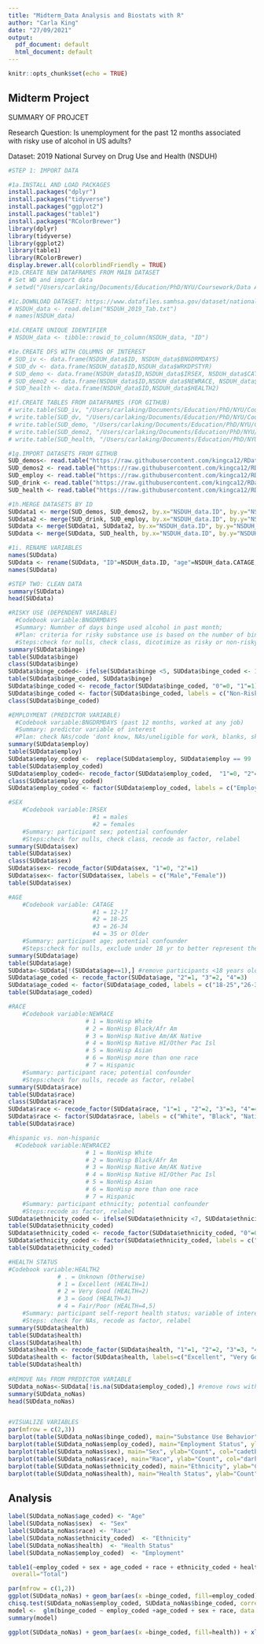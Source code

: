 ```yaml
---
title: "Midterm_Data Analysis and Biostats with R"
author: "Carla King"
date: "27/09/2021"
output:
  pdf_document: default
  html_document: default
---
```


```r
knitr::opts_chunk$set(echo = TRUE)
```

## Midterm Project

SUMMARY OF PROJCET

Research Question: Is unemployment for the past 12 months associated with risky use of alcohol in US adults?

Dataset: 2019 National Survey on Drug Use and Health (NSDUH)


```r
#STEP 1: IMPORT DATA

#1a.INSTALL AND LOAD PACKAGES
install.packages("dplyr")
install.packages("tidyverse")
install.packages("ggplot2")
install.packages("table1")
install.packages("RColorBrewer")
library(dplyr)
library(tidyverse)
library(ggplot2)
library(table1)
library(RColorBrewer)
display.brewer.all(colorblindFriendly = TRUE)
#1b.CREATE NEW DATAFRAMES FROM MAIN DATASET
# Set WD and import data
# setwd("/Users/carlaking/Documents/Education/PhD/NYU/Coursework/Data Analysis and Biostats w R/Midterm")

#1c.DOWNLOAD DATASET: https://www.datafiles.samhsa.gov/dataset/national-survey-drug-use-and-health-2019-nsduh-2019-ds0001
# NSDUH_data <- read.delim("NSDUH_2019_Tab.txt")
# names(NSDUH_data)

#1d.CREATE UNIQUE IDENTIFIER
# NSDUH_data <- tibble::rowid_to_column(NSDUH_data, "ID") 

#1e.CREATE DFS WITH COLUMNS OF INTEREST
# SUD_iv <- data.frame(NSDUH_data$ID, NSDUH_data$BNGDRMDAYS)
# SUD_dv <- data.frame(NSDUH_data$ID,NSDUH_data$WRKDPSTYR)
# SUD_demo <- data.frame(NSDUH_data$ID,NSDUH_data$IRSEX, NSDUH_data$CATAGE)
# SUD_demo2 <- data.frame(NSDUH_data$ID,NSDUH_data$NEWRACE, NSDUH_data$NEWRACE2)
# SUD_health <- data.frame(NSDUH_data$ID,NSDUH_data$HEALTH2)

#1f.CREATE TABLES FROM DATAFRAMES (FOR GITHUB)
# write.table(SUD_iv, "/Users/carlaking/Documents/Education/PhD/NYU/Coursework/Data Analysis and Biostats w R/Midterm/SUD_iv.txt")
# write.table(SUD_dv, "/Users/carlaking/Documents/Education/PhD/NYU/Coursework/Data Analysis and Biostats w R/Midterm/SUD_dv.txt")
# write.table(SUD_demo, "/Users/carlaking/Documents/Education/PhD/NYU/Coursework/Data Analysis and Biostats w R/Midterm/SUD_demo.txt")
# write.table(SUD_demo2, "/Users/carlaking/Documents/Education/PhD/NYU/Coursework/Data Analysis and Biostats w R/Midterm/SUD_demo2.txt")
# write.table(SUD_health, "/Users/carlaking/Documents/Education/PhD/NYU/Coursework/Data Analysis and Biostats w R/Midterm/SUD_health.txt")

#1g.IMPORT DATASETS FROM GITHUB
SUD_demos<- read.table("https://raw.githubusercontent.com/kingca12/RDataAnalysis_Midterm/main/SUD_demo.txt",header=T, sep =" ", dec =".", quote ="\"")
SUD_demos2 <- read.table("https://raw.githubusercontent.com/kingca12/RDataAnalysis_Midterm/main/SUD_demo2.txt", header=T, sep =" ", dec =".", quote ="\"")
SUD_employ <- read.table("https://raw.githubusercontent.com/kingca12/RDataAnalysis_Midterm/main/SUD_dv.txt", header=T, sep =" ", dec =".", quote ="\"")
SUD_drink <- read.table("https://raw.githubusercontent.com/kingca12/RDataAnalysis_Midterm/main/SUD_iv.txt", header=T, sep =" ", dec =".", quote ="\"")
SUD_health <- read.table("https://raw.githubusercontent.com/kingca12/RDataAnalysis_Midterm/main/SUD_health.txt", header=T, sep =" ", dec =".", quote ="\"")

#1h.MERGE DATASETS BY ID
SUDdata1 <- merge(SUD_demos, SUD_demos2, by.x="NSDUH_data.ID", by.y="NSDUH_data.ID")
SUDdata2 <- merge(SUD_drink, SUD_employ, by.x="NSDUH_data.ID", by.y="NSDUH_data.ID")
SUDdata <- merge(SUDdata1, SUDdata2, by.x="NSDUH_data.ID", by.y="NSDUH_data.ID")
SUDdata <- merge(SUDdata, SUD_health, by.x="NSDUH_data.ID", by.y="NSDUH_data.ID")  

#1i. RENAME VARIABLES
names(SUDdata)
SUDdata <- rename(SUDdata, "ID"=NSDUH_data.ID, "age"=NSDUH_data.CATAGE, "sex"=NSDUH_data.IRSEX, "race"=NSDUH_data.NEWRACE, "ethnicity"=NSDUH_data.NEWRACE2, "binge"=NSDUH_data.BNGDRMDAYS, "employ"=NSDUH_data.WRKDPSTYR, "health"=NSDUH_data.HEALTH2)
names(SUDdata)
```


```r
#STEP TWO: CLEAN DATA
summary(SUDdata)
head(SUDdata)

#RISKY USE (DEPENDENT VARIABLE)
  #Codebook variable:BNGDRMDAYS
  #Summary: Numnber of days binge used alcohol in past month; 
  #Plan: criteria for risky substance use is based on the number of binge drinking days in the past     month (ie. men who had 5 or more drinks in one sitting, and women who had 4 or more drinks in one sitting) (ref: https://www.ncbi.nlm.nih.gov/pmc/articles/PMC2695521/)dichotomize according to criteria for risky and non-risky use (risky use defined as 1 or more days of binge drinking in a month
  #Steps:check for nulls, check class, dicotimize as risky or non-risky use, re-code as factor, relabel
summary(SUDdata$binge)
table(SUDdata$binge)
class(SUDdata$binge)
SUDdata$binge_coded<- ifelse(SUDdata$binge <5, SUDdata$binge_coded <- 1, SUDdata$binge_coded<- 0)
table(SUDdata$binge_coded, SUDdata$binge)
SUDdata$binge_coded <- recode_factor(SUDdata$binge_coded, "0"=0, "1"=1)
SUDdata$binge_coded <- factor(SUDdata$binge_coded, labels = c("Non-Risky Use","Risky Use"))
class(SUDdata$binge_coded)

#EMPLOYMENT (PREDICTOR VARIABLE)
  #Codebook variable:BNGDRMDAYS (past 12 months, worked at any job)
  #Summary: predictor variable of interest
  #Plan: check NAs/code 'dont know, NAs/uneligible for work, blanks, skips' as NAs, make factor, label
summary(SUDdata$employ)
table(SUDdata$employ)
SUDdata$employ_coded <-  replace(SUDdata$employ, SUDdata$employ == 99 | SUDdata$employ == 85 | SUDdata$employ == 97 | SUDdata$employ ==94 | SUDdata$employ ==98, NA) #remove unanswered/null values 
table(SUDdata$employ_coded)
SUDdata$employ_coded<- recode_factor(SUDdata$employ_coded,  "1"=0, "2"=1) 
class(SUDdata$employ_coded)
SUDdata$employ_coded <- factor(SUDdata$employ_coded, labels = c("Employed","Unemployed"))

#SEX
    #Codebook variable:IRSEX
                        #1 = males
                        #2 = females
    #Summary: participant sex; potential confounder
    #Steps:check for nulls, check class, recode as factor, relabel
summary(SUDdata$sex)
table(SUDdata$sex)
class(SUDdata$sex)
SUDdata$sex<- recode_factor(SUDdata$sex, "1"=0, "2"=1) 
SUDdata$sex<- factor(SUDdata$sex, labels = c("Male","Female"))
table(SUDdata$sex)

#AGE 
    #Codebook variable: CATAGE
                        #1 = 12-17
                        #2 = 18-25
                        #3 = 26-34 
                        #4 = 35 or Older 
    #Summary: participant age; potential confounder
    #Steps:check for nulls, exclude under 18 yr to better represent the employed population; recode as a   factor, relabel
summary(SUDdata$age)
table(SUDdata$age)
SUDdata<-SUDdata[!(SUDdata$age==1),] #remove participants <18 years old from dataset
SUDdata$age_coded <- recode_factor(SUDdata$age, "2"=1, "3"=2, "4"=3)
SUDdata$age_coded <- factor(SUDdata$age_coded, labels = c("18-25","26-34",">34"))
table(SUDdata$age_coded)

#RACE
    #Codebook variable:NEWRACE 
                      # 1 = NonHisp White 
                      # 2 = NonHisp Black/Afr Am
                      # 3 = NonHisp Native Am/AK Native 
                      # 4 = NonHisp Native HI/Other Pac Isl 
                      # 5 = NonHisp Asian 
                      # 6 = NonHisp more than one race 
                      # 7 = Hispanic 
    #Summary: participant race; potential confounder
    #Steps:check for nulls, recode as factor, relabel
summary(SUDdata$race)
table(SUDdata$race) 
class(SUDdata$race)
SUDdata$race <- recode_factor(SUDdata$race, "1"=1 , "2"=2, "3"=3, "4"=4, "5"=5, "6"=6, "7"=7)
SUDdata$race <- factor(SUDdata$race, labels = c("White", "Black", "Native American", "Native HI/Pac Islander", "Asian", "Multiracial", "Hispanic"))
table(SUDdata$race)

#hispanic vs. non-hispanic
  #Codebook variable:NEWRACE2 
                      # 1 = NonHisp White 
                      # 2 = NonHisp Black/Afr Am
                      # 3 = NonHisp Native Am/AK Native 
                      # 4 = NonHisp Native HI/Other Pac Isl 
                      # 5 = NonHisp Asian 
                      # 6 = NonHisp more than one race 
                      # 7 = Hispanic 
    #Summary: participant ethnicity; potential confounder
    #Steps:recode as factor, relabel
SUDdata$ethnicity_coded <- ifelse(SUDdata$ethnicity <7, SUDdata$ethnicity_coded<- 0, SUDdata$ethnicity_coded<- 1)
table(SUDdata$ethnicity_coded) 
SUDdata$ethnicity_coded <- recode_factor(SUDdata$ethnicity_coded, "0"=0, "1"=1)
SUDdata$ethnicity_coded <- factor(SUDdata$ethnicity_coded, labels = c("Non-Hispanic", "Hispanic"))
table(SUDdata$ethnicity_coded) 

#HEALTH STATUS 
#Codebook variable:HEALTH2
              # . = Unknown (Otherwise)
              # 1 = Excellent (HEALTH=1) 
              # 2 = Very Good (HEALTH=2) 
              # 3 = Good (HEALTH=3) 
              # 4 = Fair/Poor (HEALTH=4,5)
    #Summary: participant self-report health status; variable of interest
    #Steps: check for NAs, recode as factor, relabel
summary(SUDdata$health)
table(SUDdata$health) 
class(SUDdata$health)
SUDdata$health <- recode_factor(SUDdata$health, "1"=1, "2"=2, "3"=3, "4"=4)
SUDdata$health <- factor(SUDdata$health, labels=c("Excellent", "Very Good", "Good", "Fair/Poor"))
table(SUDdata$health) 
 
#REMOVE NAs FROM PREDICTOR VARIABLE
SUDdata_noNas<-SUDdata[!is.na(SUDdata$employ_coded),] #remove rows with NAs in employment status
summary(SUDdata_noNas)
head(SUDdata_noNas)



```

```r

#VISUALIZE VARIABLES
par(mfrow = c(2,3))
barplot(table(SUDdata_noNas$binge_coded), main="Substance Use Behavior",  ylab="Count", col="azure4")
barplot(table(SUDdata_noNas$employ_coded), main="Employment Status", ylab="Count", col="darkblue")
barplot(table(SUDdata_noNas$sex), main="Sex", ylab="Count", col="cadetblue4", font.axis=1)
barplot(table(SUDdata_noNas$race), main="Race", ylab="Count", col="darkred",las=2)
barplot(table(SUDdata_noNas$ethnicity_coded), main="Ethnicity", ylab="Count", col="darkgoldenrod2")
barplot(table(SUDdata_noNas$health), main="Health Status", ylab="Count", col="darkorchid4", las=2)
```


## Analysis



```r
label(SUDdata_noNas$age_coded) <- "Age"
label(SUDdata_noNas$sex)  <- "Sex"
label(SUDdata_noNas$race) <- "Race"
label(SUDdata_noNas$ethnicity_coded)  <- "Ethnicity"
label(SUDdata_noNas$health)  <- "Health Status"
label(SUDdata_noNas$employ_coded)  <- "Employment"

table1(~employ_coded + sex + age_coded + race + ethnicity_coded + health | binge_coded, data=SUDdata_noNas, label(SUDdata_noNas)  <- "Characteristics",
 overall="Total")

par(mfrow = c(1,2))
ggplot(SUDdata_noNas) + geom_bar(aes(x =binge_coded, fill=employ_coded)) + xlab("Risky Substance Use") + ylab("Count") + theme(legend.title = element_blank()) + scale_fill_brewer(palette ="Dark2",direction=1)
chisq.test(SUDdata_noNas$employ_coded, SUDdata_noNas$binge_coded, correct=FALSE)
model <-  glm(binge_coded ~ employ_coded +age_coded + sex + race, data = SUDdata_noNas, family = "binomial")
summary(model)

ggplot(SUDdata_noNas) + geom_bar(aes(x =binge_coded, fill=health)) + xlab("Substance Use Behavior") + ylab("Count") + scale_fill_brewer(palette ="RdBu", direction=-1) + labs(fill="Health Status")
```



```r

```

